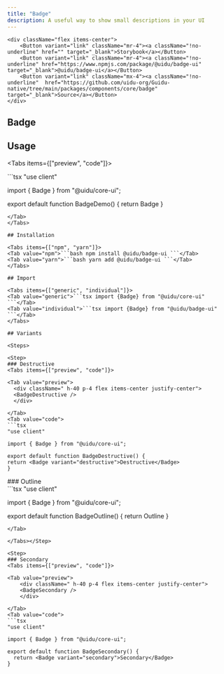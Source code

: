 ```yaml
---
title: "Badge"
description: A useful way to show small descriptions in your UI
---
```



    <div className="flex items-center">
        <Button variant="link" className="mr-4"><a className="!no-underline" href="" target="_blank">Storybook</a></Button>
        <Button variant="link" className="mr-4"><a className="!no-underline" href="https://www.npmjs.com/package/@uidu/badge-ui" target="_blank">@uidu/badge-ui</a></Button>
        <Button variant="link" className="mx-4"><a className="!no-underline"  href="https://github.com/uidu-org/Guidu-native/tree/main/packages/components/core/badge" target="_blank">Source</a></Button>
    </div>

## Badge

<BadgeDemo />

## Usage

<Tabs items={["preview", "code"]}>

  <Tab value="preview">
      <div className=" h-40 p-4 flex items-center justify-center">
      <BadgeDemo />
      </div>
  </Tab>
  <Tab value="code">
  ```tsx
  "use client"

import { Badge } from "@uidu/core-ui";

export default function BadgeDemo() {
  return <Badge>Badge</Badge>
}
  ```
  </Tab>
</Tabs>

## Installation

<Tabs items={["npm", "yarn"]}>
  <Tab value="npm">```bash npm install @uidu/badge-ui ```</Tab>
  <Tab value="yarn">```bash yarn add @uidu/badge-ui ```</Tab>
</Tabs>

## Import

<Tabs items={["generic", "individual"]}>
  <Tab value="generic">```tsx import {Badge} from "@uidu/core-ui" ```</Tab>
  <Tab value="individual">```tsx import {Badge} from "@uidu/badge-ui" ```</Tab>
</Tabs>

## Variants

<Steps>

<Step>
### Destructive
<Tabs items={["preview", "code"]}>

<Tab value="preview">
    <div className=" h-40 p-4 flex items-center justify-center">
    <BadgeDestructive />
    </div>

</Tab>
<Tab value="code">
```tsx
"use client"

import { Badge } from "@uidu/core-ui";

export default function BadgeDestructive() {
  return <Badge variant="destructive">Destructive</Badge>
}
```
</Tab>

</Tabs></Step>

<Step>
### Outline
<Tabs items={["preview", "code"]}>

<Tab value="preview">
    <div className=" h-40 p-4 flex items-center justify-center">
    <BadgeOutline />
    </div>

</Tab>
<Tab value="code">
```tsx
"use client"

import { Badge } from "@uidu/core-ui";

export default function BadgeOutline() {
  return <Badge variant="outline">Outline</Badge>
}
```
</Tab>

</Tabs></Step>

<Step>
### Secondary
<Tabs items={["preview", "code"]}>

<Tab value="preview">
    <div className=" h-40 p-4 flex items-center justify-center">
    <BadgeSecondary />
    </div>

</Tab>
<Tab value="code">
```tsx
"use client"

import { Badge } from "@uidu/core-ui";

export default function BadgeSecondary() {
  return <Badge variant="secondary">Secondary</Badge>
}
```
</Tab>

</Tabs></Step>

</Steps>
